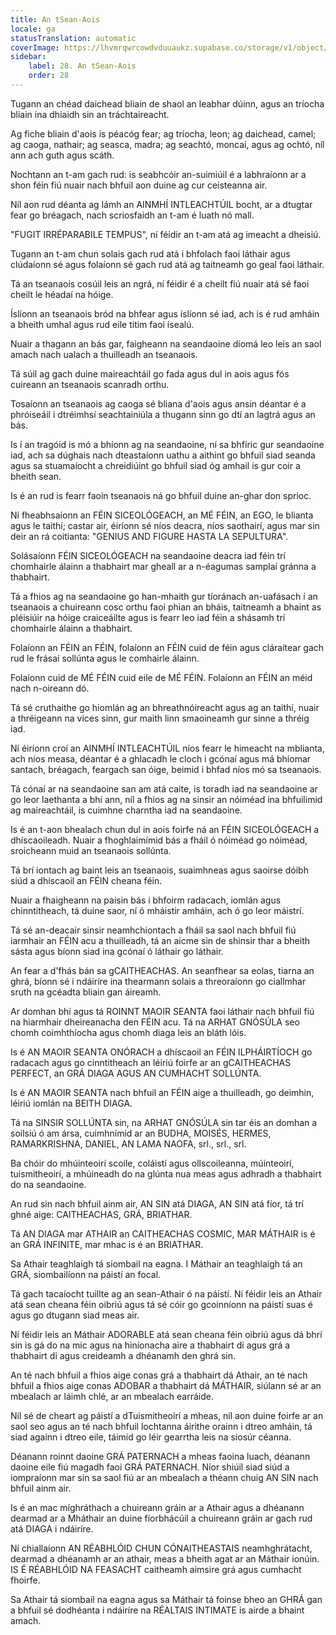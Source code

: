 ```yaml
---
title: An tSean-Aois
locale: ga
statusTranslation: automatic
coverImage: https://lhvmrqwrcowdvduuaukz.supabase.co/storage/v1/object/public/strapi-uploads/small_cover-educacion-fundamental.webp-2d51a7828a2b1309555be27f7e2a61a0.webp
sidebar:
    label: 28. An tSean-Aois
    order: 28
---
```

Tugann an chéad daichead bliain de shaol an leabhar dúinn, agus an tríocha bliain ina dhiaidh sin an tráchtaireacht.

Ag fiche bliain d'aois is péacóg fear; ag tríocha, leon; ag daichead, camel; ag caoga, nathair; ag seasca, madra; ag seachtó, moncaí, agus ag ochtó, níl ann ach guth agus scáth.

Nochtann an t-am gach rud: is seabhcóir an-suimiúil é a labhraíonn ar a shon féin fiú nuair nach bhfuil aon duine ag cur ceisteanna air.

Níl aon rud déanta ag lámh an AINMHÍ INTLEACHTÚIL bocht, ar a dtugtar fear go bréagach, nach scriosfaidh an t-am é luath nó mall.

"FUGIT IRRÉPARABILE TEMPUS", ní féidir an t-am atá ag imeacht a dheisiú.

Tugann an t-am chun solais gach rud atá i bhfolach faoi láthair agus clúdaíonn sé agus folaíonn sé gach rud atá ag taitneamh go geal faoi láthair.

Tá an tseanaois cosúil leis an ngrá, ní féidir é a cheilt fiú nuair atá sé faoi cheilt le héadaí na hóige.

Íslíonn an tseanaois bród na bhfear agus íslíonn sé iad, ach is é rud amháin a bheith umhal agus rud eile titim faoi ísealú.

Nuair a thagann an bás gar, faigheann na seandaoine díomá leo leis an saol amach nach ualach a thuilleadh an tseanaois.

Tá súil ag gach duine maireachtáil go fada agus dul in aois agus fós cuireann an tseanaois scanradh orthu.

Tosaíonn an tseanaois ag caoga sé bliana d'aois agus ansin déantar é a phróiseáil i dtréimhsí seachtainiúla a thugann sinn go dtí an lagtrá agus an bás.

Is í an tragóid is mó a bhíonn ag na seandaoine, ní sa bhfíric gur seandaoine iad, ach sa dúghais nach dteastaíonn uathu a aithint go bhfuil siad seanda agus sa stuamaíocht a chreidiúint go bhfuil siad óg amhail is gur coir a bheith sean.

Is é an rud is fearr faoin tseanaois ná go bhfuil duine an-ghar don sprioc.

Ní fheabhsaíonn an FÉIN SICEOLÓGEACH, an MÉ FÉIN, an EGO, le blianta agus le taithí; castar air, éiríonn sé níos deacra, níos saothairí, agus mar sin deir an rá coitianta: "GENIUS AND FIGURE HASTA LA SEPULTURA".

Solásaíonn FÉIN SICEOLÓGEACH na seandaoine deacra iad féin trí chomhairle álainn a thabhairt mar gheall ar a n-éagumas samplaí gránna a thabhairt.

Tá a fhios ag na seandaoine go han-mhaith gur tíoránach an-uafásach í an tseanaois a chuireann cosc orthu faoi phian an bháis, taitneamh a bhaint as pléisiúir na hóige craiceáilte agus is fearr leo iad féin a shásamh trí chomhairle álainn a thabhairt.

Folaíonn an FÉIN an FÉIN, folaíonn an FÉIN cuid de féin agus cláraítear gach rud le frásaí sollúnta agus le comhairle álainn.

Folaíonn cuid de MÉ FÉIN cuid eile de MÉ FÉIN. Folaíonn an FÉIN an méid nach n-oireann dó.

Tá sé cruthaithe go hiomlán ag an bhreathnóireacht agus ag an taithí, nuair a thréigeann na vices sinn, gur maith linn smaoineamh gur sinne a thréig iad.

Ní éiríonn croí an AINMHÍ INTLEACHTÚIL níos fearr le himeacht na mblianta, ach níos measa, déantar é a ghlacadh le cloch i gcónaí agus má bhíomar santach, bréagach, feargach san óige, beimid i bhfad níos mó sa tseanaois.

Tá cónaí ar na seandaoine san am atá caite, is toradh iad na seandaoine ar go leor laethanta a bhí ann, níl a fhios ag na sinsir an nóiméad ina bhfuilimid ag maireachtáil, is cuimhne charntha iad na seandaoine.

Is é an t-aon bhealach chun dul in aois foirfe ná an FÉIN SICEOLÓGEACH a dhíscaoileadh. Nuair a fhoghlaimímid bás a fháil ó nóiméad go nóiméad, sroicheann muid an tseanaois sollúnta.

Tá brí iontach ag baint leis an tseanaois, suaimhneas agus saoirse dóibh siúd a dhíscaoil an FÉIN cheana féin.

Nuair a fhaigheann na paisin bás i bhfoirm radacach, iomlán agus chinntitheach, tá duine saor, ní ó mháistir amháin, ach ó go leor máistrí.

Tá sé an-deacair sinsir neamhchiontach a fháil sa saol nach bhfuil fiú iarmhair an FÉIN acu a thuilleadh, tá an aicme sin de shinsir thar a bheith sásta agus bíonn siad ina gcónaí ó láthair go láthair.

An fear a d'fhás bán sa gCAITHEACHAS. An seanfhear sa eolas, tiarna an ghrá, bíonn sé i ndáiríre ina thearmann solais a threoraíonn go ciallmhar sruth na gcéadta bliain gan áireamh.

Ar domhan bhí agus tá ROINNT MAOIR SEANTA faoi láthair nach bhfuil fiú na hiarmhair dheireanacha den FÉIN acu. Tá na ARHAT GNÓSÚLA seo chomh coimhthíocha agus chomh diaga leis an bláth lóis.

Is é AN MAOIR SEANTA ONÓRACH a dhíscaoil an FÉIN ILPHÁIRTÍOCH go radacach agus go cinntitheach an léiriú foirfe ar an gCAITHEACHAS PERFECT, an GRÁ DIAGA AGUS AN CUMHACHT SOLLÚNTA.

Is é AN MAOIR SEANTA nach bhfuil an FÉIN aige a thuilleadh, go deimhin, léiriú iomlán na BEITH DIAGA.

Tá na SINSIR SOLLÚNTA sin, na ARHAT GNÓSÚLA sin tar éis an domhan a soilsiú ó am ársa, cuimhnímid ar an BUDHA, MOISÉS, HERMES, RAMARKRISHNA, DANIEL, AN LAMA NAOFA, srl., srl., srl.

Ba chóir do mhúinteoirí scoile, coláistí agus ollscoileanna, múinteoirí, tuismitheoirí, a mhúineadh do na glúnta nua meas agus adhradh a thabhairt do na seandaoine.

An rud sin nach bhfuil ainm air, AN SIN atá DIAGA, AN SIN atá fíor, tá trí ghné aige: CAITHEACHAS, GRÁ, BRIATHAR.

Tá AN DIAGA mar ATHAIR an CAITHEACHAS COSMIC, MAR MÁTHAIR is é an GRÁ INFINITE, mar mhac is é an BRIATHAR.

Sa Athair teaghlaigh tá siombail na eagna. I Máthair an teaghlaigh tá an GRÁ, siombailíonn na páistí an focal.

Tá gach tacaíocht tuillte ag an sean-Athair ó na páistí. Ní féidir leis an Athair atá sean cheana féin oibriú agus tá sé cóir go gcoinníonn na páistí suas é agus go dtugann siad meas air.

Ní féidir leis an Máthair ADORABLE atá sean cheana féin oibriú agus dá bhrí sin is gá do na mic agus na hiníonacha aire a thabhairt di agus grá a thabhairt di agus creideamh a dhéanamh den ghrá sin.

An té nach bhfuil a fhios aige conas grá a thabhairt dá Athair, an té nach bhfuil a fhios aige conas ADOBAR a thabhairt dá MÁTHAIR, siúlann sé ar an mbealach ar láimh chlé, ar an mbealach earráide.

Níl sé de cheart ag páistí a dTuismitheoirí a mheas, níl aon duine foirfe ar an saol seo agus an té nach bhfuil lochtanna áirithe orainn i dtreo amháin, tá siad againn i dtreo eile, táimid go léir gearrtha leis na siosúr céanna.

Déanann roinnt daoine GRÁ PATERNACH a mheas faoina luach, déanann daoine eile fiú magadh faoi GRÁ PATERNACH. Níor shiúil siad siúd a iompraíonn mar sin sa saol fiú ar an mbealach a théann chuig AN SIN nach bhfuil ainm air.

Is é an mac míghráthach a chuireann gráin ar a Athair agus a dhéanann dearmad ar a Mháthair an duine fíorbhácúil a chuireann gráin ar gach rud atá DIAGA i ndáiríre.

Ní chiallaíonn AN RÉABHLÓID CHUN CÓNAITHEASTAIS neamhghrátacht, dearmad a dhéanamh ar an athair, meas a bheith agat ar an Máthair ionúin. IS É RÉABHLÓID NA FEASACHT caitheamh aimsire grá agus cumhacht fhoirfe.

Sa Athair tá siombail na eagna agus sa Máthair tá foinse bheo an GHRÁ gan a bhfuil sé dodhéanta i ndáiríre na RÉALTAIS INTIMATE is airde a bhaint amach.

